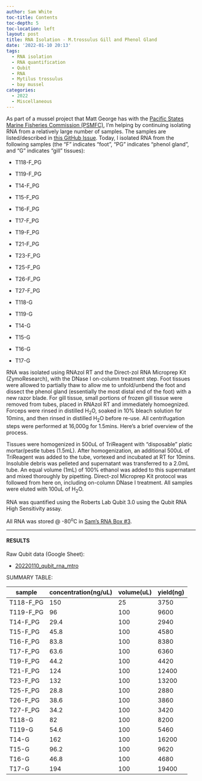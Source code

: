 ```yaml
---
author: Sam White
toc-title: Contents
toc-depth: 5
toc-location: left
layout: post
title: RNA Isolation - M.trossulus Gill and Phenol Gland
date: '2022-01-10 20:13'
tags: 
  - RNA isolation
  - RNA quantification
  - Qubit
  - RNA
  - Mytilus trossulus
  - bay mussel
categories: 
  - 2022
  - Miscellaneous
---
```

As part of a mussel project that Matt George has with the [Pacific States Marine Fisheries Commission (PSMFC)](https://www.psmfc.org/), I'm helping by continuing isolating RNA from a relatively large number of samples. The samples are listed/described in [this GitHub Issue](https://github.com/RobertsLab/resources/issues/1352). Today, I isolated RNA from the following samples (the "F" indicates "foot", "PG" indicates "phenol gland", and "G" indicates "gill" tissues):

- T118-F_PG

- T119-F_PG

- T14-F_PG

- T15-F_PG

- T16-F_PG

- T17-F_PG

- T19-F_PG

- T21-F_PG

- T23-F_PG

- T25-F_PG

- T26-F_PG

- T27-F_PG

- T118-G

- T119-G

- T14-G

- T15-G

- T16-G

- T17-G

RNA was isolated using RNAzol RT and the Direct-zol RNA Microprep Kit (ZymoResearch), with the DNase I on-column treatment step. Foot tissues were allowed to partially thaw to allow me to unfold/unbend the foot and dissect the phenol gland (essentially the most distal end of the foot) with a new razor blade. For gill tissue, small portions of frozen gill tissue were removed from tubes, placed in RNAzol RT and immediately homoegnized. Forceps were rinsed in distilled H<sub>2</sub>O, soaked in 10% bleach solution for 10mins, and then rinsed in distilled H<sub>2</sub>O before re-use. All centrifugation steps were performed at 16,000g for 1.5mins. Here's a brief overview of the process.

Tissues were homogenized in 500uL of TriReagent with "disposable" platic mortar/pestle tubes (1.5mL). After homogenization, an additional 500uL of TriReagent was added to the tube, vortexed and incubated at RT for 10mins. Insoluble debris was pelleted and supernatant was transferred to a 2.0mL tube. An equal volume (1mL) of 100% ethanol was added to this supernatant and mixed thoroughly by pipetting. Direct-zol Microprep Kit protocol was followed from here on, including on-column DNase I treatment. All samples were eluted with 100uL of H<sub>2</sub>O.

RNA was quantified using the Roberts Lab Qubit 3.0 using the Qubit RNA High Sensitivity assay.

All RNA was stored @ -80<sup>o</sup>C in [Sam's RNA Box #3](https://docs.google.com/spreadsheets/d/1j9jm3b91IkVfG0EsSjQpR--t2R97YXEQPaOFqsOqjhc/edit?usp=sharing).

---

#### RESULTS

Raw Qubit data (Google Sheet):

- [20220110_qubit_rna_mtro](https://docs.google.com/spreadsheets/d/1i05ERoy_6pnTUhTEQrv5FpgKsVA1OUJ8G_YHBGE--dI/edit?usp=sharing)


SUMMARY TABLE:

| sample    | concentration(ng/uL) | volume(uL) | yield(ng) |
|-----------|----------------------|------------|-----------|
| T118-F_PG | 150                  | 25         | 3750      |
| T119-F_PG | 96                   | 100        | 9600      |
| T14-F_PG  | 29.4                 | 100        | 2940      |
| T15-F_PG  | 45.8                 | 100        | 4580      |
| T16-F_PG  | 83.8                 | 100        | 8380      |
| T17-F_PG  | 63.6                 | 100        | 6360      |
| T19-F_PG  | 44.2                 | 100        | 4420      |
| T21-F_PG  | 124                  | 100        | 12400     |
| T23-F_PG  | 132                  | 100        | 13200     |
| T25-F_PG  | 28.8                 | 100        | 2880      |
| T26-F_PG  | 38.6                 | 100        | 3860      |
| T27-F_PG  | 34.2                 | 100        | 3420      |
| T118-G    | 82                   | 100        | 8200      |
| T119-G    | 54.6                 | 100        | 5460      |
| T14-G     | 162                  | 100        | 16200     |
| T15-G     | 96.2                 | 100        | 9620      |
| T16-G     | 46.8                 | 100        | 4680      |
| T17-G     | 194                  | 100        | 19400     |